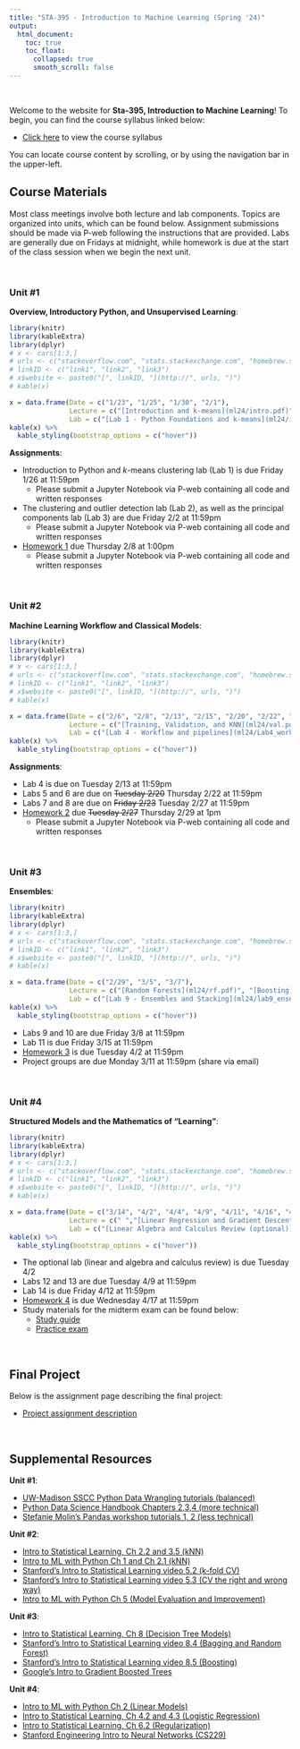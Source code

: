 ```yaml
---
title: "STA-395 - Introduction to Machine Learning (Spring '24)"
output:
  html_document:
    toc: true
    toc_float:
      collapsed: true
      smooth_scroll: false
---
```


$~$

Welcome to the website for **Sta-395, Introduction to Machine Learning**! To begin, you can find the course syllabus linked below:

- [Click here](syllabusML24.html) to view the course syllabus

You can locate course content by scrolling, or by using the navigation bar in the upper-left.

## Course Materials

Most class meetings involve both lecture and lab components. Topics are organized into units, which can be found below. Assignment submissions should be made via P-web following the instructions that are provided. Labs are generally due on Fridays at midnight, while homework is due at the start of the class session when we begin the next unit.

$~$

### Unit #1 

**Overview, Introductory Python, and Unsupervised Learning**:

```r
library(knitr)
library(kableExtra)
library(dplyr)
# x <- cars[1:3,]
# urls <- c("stackoverflow.com", "stats.stackexchange.com", "homebrew.stackexchange.com")
# linkID <- c("link1", "link2", "link3")
# x$website <- paste0("[", linkID, "](http://", urls, ")")
# kable(x)

x = data.frame(Date = c("1/23", "1/25", "1/30", "2/1"), 
               Lecture = c("[Introduction and k-means](ml24/intro.pdf)", " ", "[Hierarchical clustering and DBSCAN](ml24/dbscan.pdf)", "[Principal Components (guest lecture)](ml24/PCA.pdf)"),
               Lab = c("[Lab 1 - Python Foundations and k-means](ml24/intro_clustering.html)", "Continue Lab 1", "[Lab 2 - More Clustering](ml24/lab2_clustering.html)", "[Lab 3 - Principal Components](ml24/lab3_pca.html)"))
kable(x) %>%
  kable_styling(bootstrap_options = c("hover"))
```

**Assignments**:

- Introduction to Python and $k$-means clustering lab (Lab 1) is due Friday 1/26 at 11:59pm
    - Please submit a Jupyter Notebook via P-web containing all code and written responses
- The clustering and outlier detection lab (Lab 2), as well as the principal components lab (Lab 3) are due Friday 2/2 at 11:59pm
    - Please submit a Jupyter Notebook via P-web containing all code and written responses
- [Homework 1](ml24/hw1.html) due Thursday 2/8 at 1:00pm
    - Please submit a Jupyter Notebook via P-web containing all code and written responses

$~$

### Unit #2 

**Machine Learning Workflow and Classical Models**:

```r
library(knitr)
library(kableExtra)
library(dplyr)
# x <- cars[1:3,]
# urls <- c("stackoverflow.com", "stats.stackexchange.com", "homebrew.stackexchange.com")
# linkID <- c("link1", "link2", "link3")
# x$website <- paste0("[", linkID, "](http://", urls, ")")
# kable(x)

x = data.frame(Date = c("2/6", "2/8", "2/13", "2/15", "2/20", "2/22", "2/27"), 
               Lecture = c("[Training, Validation, and KNN](ml24/val.pdf)", " ", "[Cross-validation](ml24/cv.pdf)", "[Classifier Performance](ml24/perform.pdf)", "[Decision Trees](ml24/trees.pdf)", "[Support Vector Machines](ml24/svm.pdf)", " "),
               Lab = c("[Lab 4 - Workflow and pipelines](ml24/Lab4_workflow.html)", "Continue Lab 4", "[Lab 5 - Cross-validation](ml24/lab5_cv.html)", "[Lab 6 - Classifier Performance](ml24/lab6_perform.html)", "[Lab 7 - Decision Trees](ml24/lab7_trees.html)", "[Lab 8 - SVMs](ml24/lab8_svm.html)", "Finish labs 7 and 8"))
kable(x) %>%
  kable_styling(bootstrap_options = c("hover"))
```

**Assignments**:

- Lab 4 is due on Tuesday 2/13 at 11:59pm
- Labs 5 and 6 are due on ~~Tuesday 2/20~~ Thursday 2/22 at 11:59pm
- Labs 7 and 8 are due on ~~Friday 2/23~~ Tuesday 2/27 at 11:59pm
- [Homework 2](ml24/hw2.html) due ~~Tuesday 2/27~~ Thursday 2/29 at 1pm
    - Please submit a Jupyter Notebook via P-web containing all code and written responses

$~$

### Unit #3 

**Ensembles**:

```r
library(knitr)
library(kableExtra)
library(dplyr)
# x <- cars[1:3,]
# urls <- c("stackoverflow.com", "stats.stackexchange.com", "homebrew.stackexchange.com")
# linkID <- c("link1", "link2", "link3")
# x$website <- paste0("[", linkID, "](http://", urls, ")")
# kable(x)

x = data.frame(Date = c("2/29", "3/5", "3/7"), 
               Lecture = c("[Random Forests](ml24/rf.pdf)", "[Boosting](ml24/boost.pdf)", " "),
               Lab = c("[Lab 9 - Ensembles and Stacking](ml24/lab9_ensembles.html)", "[Lab 10 - XGBoost](ml24/lab10_boosting.html)", "[Lab 11 - Feature Engineering](ml24/lab11_feature_engineering.html)"))
kable(x) %>%
  kable_styling(bootstrap_options = c("hover"))
```

- Labs 9 and 10 are due Friday 3/8 at 11:59pm
- Lab 11 is due Friday 3/15 at 11:59pm
- [Homework 3](ml24/hw3.html) is due Tuesday 4/2 at 11:59pm
- Project groups are due Monday 3/11 at 11:59pm (share via email)

$~$

### Unit #4

**Structured Models and the Mathematics of "Learning"**:

```r
library(knitr)
library(kableExtra)
library(dplyr)
# x <- cars[1:3,]
# urls <- c("stackoverflow.com", "stats.stackexchange.com", "homebrew.stackexchange.com")
# linkID <- c("link1", "link2", "link3")
# x$website <- paste0("[", linkID, "](http://", urls, ")")
# kable(x)

x = data.frame(Date = c("3/14", "4/2", "4/4", "4/9", "4/11", "4/16", "4/18"), 
               Lecture = c(" ","[Linear Regression and Gradient Descent Algorithms](ml24/lm.pdf)", "[Logistic and Softmax Regression](ml24/glm.pdf)", "[Regularization and Regression](ml24/lasso.pdf)", "Artificial Neural Networks", "Review/catch up", "Exam"),
               Lab = c("[Linear Algebra and Calculus Review (optional)](ml24/linear.html)", "[Lab 12 - Linear Regression and Gradient Descent](ml24/lab12_lm.html)", "[Lab 13 - Logistic Regression and Stochastic Gradient Descent](ml24/lab13_glm.html)", "[Lab 14 - Lasso, Ridge, and Elastic Net](ml24/lab14_las.html)", " ", " ", "Exam"))
kable(x) %>%
  kable_styling(bootstrap_options = c("hover"))
```

- The optional lab (linear and algebra and calculus review) is due Tuesday 4/2
- Labs 12 and 13 are due Tuesday 4/9 at 11:59pm
- Lab 14 is due Friday 4/12 at 11:59pm
- [Homework 4](ml24/hw4.html) is due Wednesday 4/17 at 11:59pm
- Study materials for the midterm exam can be found below:
    - [Study guide](ml24/Exam_Study_Guide.pdf)
    - [Practice exam](ml24/Practice_Exam.pdf)

$~$

## Final Project 

Below is the assignment page describing the final project:

- [Project assignment description](ml24/final_project.pdf)

$~$

## Supplemental Resources

**Unit #1**:

- [UW-Madison SSCC Python Data Wrangling tutorials (balanced)](https://sscc.wisc.edu/sscc/pubs/dwp/Python_Fundamentals.html)
- [Python Data Science Handbook Chapters 2,3,4 (more technical)](https://jakevdp.github.io/PythonDataScienceHandbook/)
- [Stefanie Molin's Pandas workshop tutorials 1, 2 (less technical)](https://github.com/stefmolin/pandas-workshop)

**Unit #2**:

- [Intro to Statistical Learning, Ch 2.2 and 3.5 (kNN)](https://hastie.su.domains/ISLR2/ISLRv2_website.pdf)
- [Intro to ML with Python Ch 1 and Ch 2.1 (kNN)](https://github.com/amueller/introduction_to_ml_with_python)
- [Stanford's Intro to Statistical Learning video 5.2 (k-fold CV)](https://www.youtube.com/watch?v=AMfvd_hLssE&list=PLoROMvodv4rOzrYsAxzQyHb8n_RWNuS1e&index=28)
- [Stanford's Intro to Statistical Learning video 5.3 (CV the right and wrong way)](hhttps://www.youtube.com/watch?v=jgoa28FR__Y&list=PLoROMvodv4rOzrYsAxzQyHb8n_RWNuS1e&index=29)
- [Intro to ML with Python Ch 5 (Model Evaluation and Improvement)](https://github.com/amueller/introduction_to_ml_with_python)

**Unit #3**:

- [Intro to Statistical Learning, Ch 8 (Decision Tree Models)](https://hastie.su.domains/ISLR2/ISLRv2_website.pdf)
- [Stanford's Intro to Statistical Learning video 8.4 (Bagging and Random Forest)](https://www.youtube.com/watch?v=_cKAxjnInfA&list=PLoROMvodv4rOzrYsAxzQyHb8n_RWNuS1e&index=57)
- [Stanford's Intro to Statistical Learning video 8.5 (Boosting)](https://www.youtube.com/watch?v=_cKAxjnInfA&list=PLoROMvodv4rOzrYsAxzQyHb8n_RWNuS1e&index=58)
- [Google's Intro to Gradient Boosted Trees](https://developers.google.com/machine-learning/decision-forests/intro-to-gbdt)

**Unit #4**:

- [Intro to ML with Python Ch 2 (Linear Models)](https://github.com/amueller/introduction_to_ml_with_python)
- [Intro to Statistical Learning, Ch 4.2 and 4.3 (Logistic Regression)](https://hastie.su.domains/ISLR2/ISLRv2_website.pdf)
- [Intro to Statistical Learning, Ch 6.2 (Regularization)](https://hastie.su.domains/ISLR2/ISLRv2_website.pdf)
- [Stanford Engineering Intro to Neural Networks (CS229)](https://www.youtube.com/watch?v=MfIjxPh6Pys)
